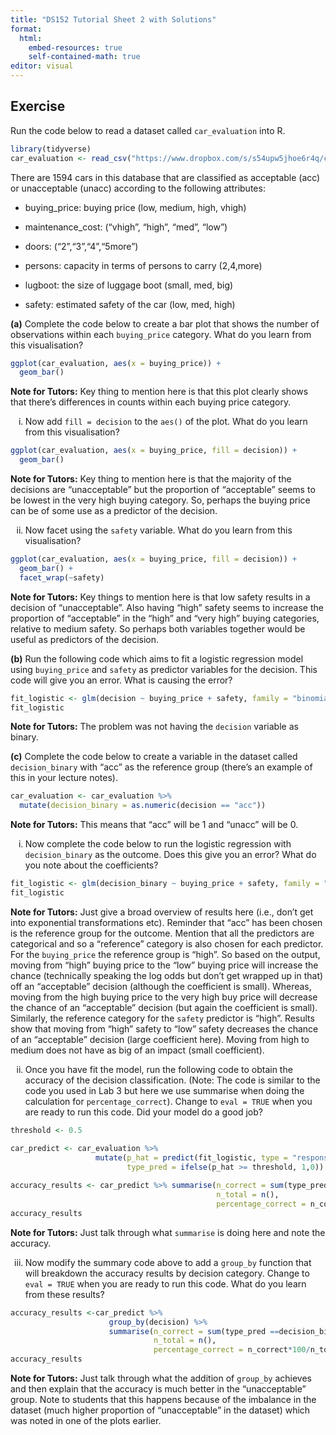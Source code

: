 ```yaml
---
title: "DS152 Tutorial Sheet 2 with Solutions"
format: 
  html:
    embed-resources: true
    self-contained-math: true
editor: visual
---
```


## Exercise

Run the code below to read a dataset called `car_evaluation` into R.

```r
library(tidyverse)
car_evaluation <- read_csv("https://www.dropbox.com/s/s54upw5jhoe6r4q/car_evaluation.csv?raw=1")
```

There are 1594 cars in this database that are classified as acceptable (acc) or unacceptable (unacc) according to the following attributes:

-   buying_price: buying price (low, medium, high, vhigh)

-   maintenance_cost: ("vhigh", "high", "med", "low")

-   doors: ("2","3","4","5more")

-   persons: capacity in terms of persons to carry (2,4,more)

-   lugboot: the size of luggage boot (small, med, big)

-   safety: estimated safety of the car (low, med, high)

**(a)** Complete the code below to create a bar plot that shows the number of observations within each `buying_price` category. What do you learn from this visualisation?

```r
ggplot(car_evaluation, aes(x = buying_price)) +
  geom_bar()
```

**Note for Tutors:** Key thing to mention here is that this plot clearly shows that there's differences in counts within each buying price category.

(i) Now add `fill = decision` to the `aes()` of the plot. What do you learn from this visualisation?

```r
ggplot(car_evaluation, aes(x = buying_price, fill = decision)) +
  geom_bar()
```

**Note for Tutors:** Key thing to mention here is that the majority of the decisions are "unacceptable" but the proportion of "acceptable" seems to be lowest in the very high buying category. So, perhaps the buying price can be of some use as a predictor of the decision.

(ii) Now facet using the `safety` variable. What do you learn from this visualisation?

```r
ggplot(car_evaluation, aes(x = buying_price, fill = decision)) +
  geom_bar() +
  facet_wrap(~safety)
```

**Note for Tutors:** Key things to mention here is that low safety results in a decision of "unacceptable". Also having "high" safety seems to increase the proportion of "acceptable" in the "high" and "very high" buying categories, relative to medium safety. So perhaps both variables together would be useful as predictors of the decision.

**(b)** Run the following code which aims to fit a logistic regression model using `buying_price` and `safety` as predictor variables for the decision. This code will give you an error. What is causing the error?

```r
fit_logistic <- glm(decision ~ buying_price + safety, family = "binomial", data = car_evaluation)
fit_logistic
```

**Note for Tutors:** The problem was not having the `decision` variable as binary.

**(c)** Complete the code below to create a variable in the dataset called `decision_binary` with "acc" as the reference group (there's an example of this in your lecture notes).

```r
car_evaluation <- car_evaluation %>%
  mutate(decision_binary = as.numeric(decision == "acc"))
```

**Note for Tutors:** This means that "acc" will be 1 and "unacc" will be 0.

(i) Now complete the code below to run the logistic regression with `decision_binary` as the outcome. Does this give you an error? What do you note about the coefficients?

```r
fit_logistic <- glm(decision_binary ~ buying_price + safety, family = "binomial", data = car_evaluation)
fit_logistic
```

**Note for Tutors:** Just give a broad overview of results here (i.e., don't get into exponential transformations etc). Reminder that "acc" has been chosen is the reference group for the outcome. Mention that all the predictors are categorical and so a "reference" category is also chosen for each predictor. For the `buying_price` the reference group is "high". So based on the output, moving from "high" buying price to the "low" buying price will increase the chance (technically speaking the log odds but don't get wrapped up in that) off an "acceptable" decision (although the coefficient is small). Whereas, moving from the high buying price to the very high buy price will decrease the chance of an "acceptable" decision (but again the coefficient is small). Similarly, the reference category for the `safety` predictor is "high". Results show that moving from "high" safety to "low" safety decreases the chance of an "acceptable" decision (large coefficient here). Moving from high to medium does not have as big of an impact (small coefficient).

(ii) Once you have fit the model, run the following code to obtain the accuracy of the decision classification. (Note: The code is similar to the code you used in Lab 3 but here we use summarise when doing the calculation for `percentage_correct`). Change to `eval = TRUE` when you are ready to run this code. Did your model do a good job?

```r
threshold <- 0.5

car_predict <- car_evaluation %>%
                   mutate(p_hat = predict(fit_logistic, type = "response") %>% round(2),
                          type_pred = ifelse(p_hat >= threshold, 1,0))
 
accuracy_results <- car_predict %>% summarise(n_correct = sum(type_pred == decision_binary),
                                              n_total = n(),
                                              percentage_correct = n_correct*100/n_total)
accuracy_results
```

**Note for Tutors:** Just talk through what `summarise` is doing here and note the accuracy.

(iii) Now modify the summary code above to add a `group_by` function that will breakdown the accuracy results by decision category. Change to `eval = TRUE` when you are ready to run this code. What do you learn from these results?


```r
accuracy_results <-car_predict %>% 
                      group_by(decision) %>% 
                      summarise(n_correct = sum(type_pred ==decision_binary),
                                n_total = n(),
                                percentage_correct = n_correct*100/n_total)
accuracy_results
```     
        
**Note for Tutors:** Just talk through what the addition of `group_by` achieves and then explain that the accuracy is much better in the "unacceptable" group. Note to students that this happens because of the imbalance in the dataset (much higher proportion of "unacceptable" in the dataset) which was noted in one of the plots earlier.
